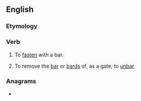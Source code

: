 ==English==

===Etymology===
{{prefix|up|bar|lang=en}}

===Verb===
{{en-verb|upbarr}}

# {{label|en|transitive|rare}} To [[fasten]] with a bar.
# {{label|en|transitive|obsolete}} To remove the [[bar]] or [[bards]] of, as a gate; to [[unbar]].
#: {{rfquotek|Edmund Spenser}}

===Anagrams===
* {{l|en|bar up}}
